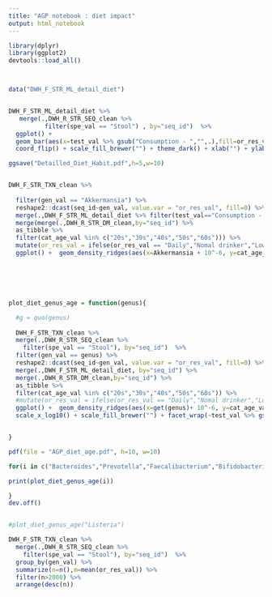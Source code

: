 ```yaml
---
title: "AGP notebook : diet impact"
output: html_notebook
---
```




```r
library(dplyr)
library(ggplot2)
devtools::load_all()




```


```r

data("DWH_F_STR_ML_detail_diet")



```






```r


DWH_F_STR_ML_detail_diet %>%
   merge(.,DWH_R_STR_SEQ_clean %>%
          filter(spe_val == "Stool") , by="seq_id")  %>%
  ggplot() + 
  geom_bar(aes(x=test_val %>% gsub("Consumption - ","",.),fill=or_res_val)) + 
  coord_flip() + scale_fill_brewer("") + theme_dark() + xlab("") + ylab("sample count")

ggsave("Detailled_Diet_Habit.pdf",h=5,w=10)



```



```r


DWH_F_STR_TXN_clean %>%
  
  filter(gen_val == "Akkermansia") %>%
  reshape2::dcast(seq_id~gen_val, value.var = "or_res_val", fill=0) %>%
  merge(.,DWH_F_STR_ML_detail_diet %>% filter(test_val=="Consumption - At Least 1L of Water in a Day"), by="seq_id") %>%
  merge(merge(.,DWH_R_STR_DM_clean,by="seq_id") %>%
  as_tibble %>%
  filter(cat_age_val %in% c("20s","30s","40s","50s","60s"))) %>%
  mutate(or_res_val = ifelse(or_res_val == "Daily","Nomal drinker","Low drinker")) %>%
  ggplot() +  geom_density_ridges(aes(x=Akkermansia + 10^-6, y=cat_age_val, fill=or_res_val), alpha=0.5) + scale_x_log10()







```



```r




plot_diet_genus_age = function(genus){

  #g = quo(genus)
  
  DWH_F_STR_TXN_clean %>%
  merge(.,DWH_R_STR_SEQ_clean %>%
    filter(spe_val == "Stool"), by="seq_id")  %>%
  filter(gen_val == genus) %>%
  reshape2::dcast(seq_id~gen_val, value.var = "or_res_val", fill=0) %>%
  merge(.,DWH_F_STR_ML_detail_diet, by="seq_id") %>%
  merge(.,DWH_R_STR_DM_clean,by="seq_id") %>%
  as_tibble %>%
  filter(cat_age_val %in% c("20s","30s","40s","50s","60s")) %>%
  #mutate(or_res_val = ifelse(or_res_val == "Daily","Nomal drinker","Low drinker")) %>%
  ggplot() +  geom_density_ridges(aes(x=get(genus)+ 10^-6, y=cat_age_val, fill=or_res_val), alpha=0.5) + 
  scale_x_log10() + scale_fill_brewer("") + facet_wrap(~test_val %>% gsub("Consumption - ", "", .)) + xlab(genus) + ylab("Stool sample prob.\nby age")


}

pdf(file = "AGP_diet_age.pdf", h=10, w=10)

for(i in c("Bacteroides","Prevotella","Faecalibacterium","Bifidobacterium","Akkermansia","Blautia","Dialister","Coprococcus","Parabacteroides","Lactobacillus","Streptococcus","Bilophila")){

print(plot_diet_genus_age(i))

}
dev.off()


#plot_diet_genus_age("Listeria")

DWH_F_STR_TXN_clean %>%
  merge(.,DWH_R_STR_SEQ_clean %>%
    filter(spe_val == "Stool"), by="seq_id")  %>%
  group_by(gen_val) %>%
  summarize(n=n(),m=mean(or_res_val)) %>%
  filter(n>2000) %>%
  arrange(desc(n))




```

